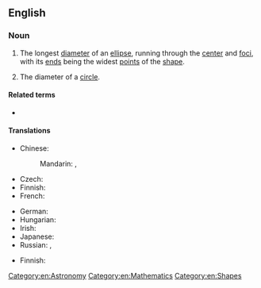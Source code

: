 ==English==

===Noun===
{{en-noun|major axes}}

# {{lb|en|geometry}} The longest [[diameter]] of an [[ellipse]], running through the [[center]] and [[focus|foci]], with its [[end]]s being the widest [[points]] of the [[shape]].
# {{lb|en|geometry}} The diameter of a [[circle]].

====Related terms====
* {{l|en|minor axis}}

====Translations====
{{trans-top|longest diameter of an ellipse}}
* Chinese:
*: Mandarin: {{t+|cmn|長軸|sc=Hani}}, {{t+|cmn|长轴|tr=chángzhóu|sc=Hani}}
* Czech: {{t|cs|hlavní osa|f}}
* Finnish: {{t+|fi|isoakseli}}
* French: {{t+|fr|grand axe|m}}
{{trans-mid}}
* German: {{t|de|Hauptachse|f}}
* Hungarian: {{t|hu|főtengely}}
* Irish: {{t|ga|mór-ais|f}}
* Japanese: {{t|ja|長軸|tr=ちょうじく, chōjiku|sc=Jpan}}
* Russian: {{t|ru|гла́вная ось|f}}, {{t|ru|больша́я ось|f}}
{{trans-bottom}}

{{trans-top-also|diameter of a circle|diameter}}
* Finnish: {{t+|fi|halkaisija}}
{{trans-mid}}
{{trans-bottom}}

[[Category:en:Astronomy]]
[[Category:en:Mathematics]]
[[Category:en:Shapes]]